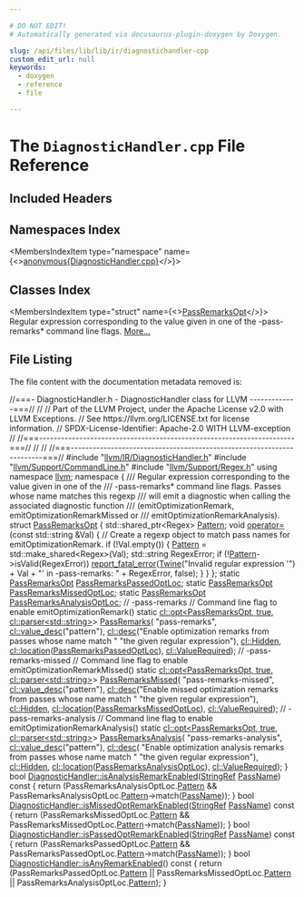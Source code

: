 ```yaml
---

# DO NOT EDIT!
# Automatically generated via docusaurus-plugin-doxygen by Doxygen.

slug: /api/files/lib/lib/ir/diagnostichandler-cpp
custom_edit_url: null
keywords:
  - doxygen
  - reference
  - file

---
```





# The `DiagnosticHandler.cpp` File Reference

<DoxygenPage pluginConfig={pluginConfig}>



## Included Headers

<IncludesList>
<IncludesListItem
  filePath="llvm/IR/DiagnosticHandler.h"
  permalink="/docs/api/files/include/include/llvm/include/llvm/ir/diagnostichandler-h"
  isLocal="true" />
<IncludesListItem
  filePath="llvm/Support/CommandLine.h"
  permalink="/docs/api/files/include/include/llvm/include/llvm/support/commandline-h"
  isLocal="true" />
<IncludesListItem
  filePath="llvm/Support/Regex.h"
  permalink="/docs/api/files/include/include/llvm/include/llvm/support/regex-h"
  isLocal="true" />
</IncludesList>

## Namespaces Index

<MembersIndex>

<MembersIndexItem
  type="namespace"
  name={<><a href="/docs/api/namespaces/anonymous-diagnostichandler-cpp-">anonymous&#123;DiagnosticHandler.cpp&#125;</a></>}>
</MembersIndexItem>

</MembersIndex>

## Classes Index

<MembersIndex>

<MembersIndexItem
  type="struct"
  name={<><a href="/docs/api/structs/anonymous-namespace-diagnostichandler-cpp-/passremarksopt">PassRemarksOpt</a></>}>
Regular expression corresponding to the value given in one of the -pass-remarks&#42; command line flags. <a href="/docs/api/structs/anonymous-namespace-diagnostichandler-cpp-/passremarksopt/#details">More...</a>
</MembersIndexItem>

</MembersIndex>


## File Listing

The file content with the documentation metadata removed is:

<ProgramListing>

<Link id="l00001" /><CodeLine lineNumber="1"><Highlight kind="comment">//===- DiagnosticHandler.h - DiagnosticHandler class for LLVM -------------===//</Highlight><Highlight kind="normal"></Highlight></CodeLine>
<Link id="l00002" /><CodeLine lineNumber="2"><Highlight kind="normal"></Highlight><Highlight kind="comment">//</Highlight><Highlight kind="normal"></Highlight></CodeLine>
<Link id="l00003" /><CodeLine lineNumber="3"><Highlight kind="normal"></Highlight><Highlight kind="comment">// Part of the LLVM Project, under the Apache License v2.0 with LLVM Exceptions.</Highlight><Highlight kind="normal"></Highlight></CodeLine>
<Link id="l00004" /><CodeLine lineNumber="4"><Highlight kind="normal"></Highlight><Highlight kind="comment">// See https://llvm.org/LICENSE.txt for license information.</Highlight><Highlight kind="normal"></Highlight></CodeLine>
<Link id="l00005" /><CodeLine lineNumber="5"><Highlight kind="normal"></Highlight><Highlight kind="comment">// SPDX-License-Identifier: Apache-2.0 WITH LLVM-exception</Highlight><Highlight kind="normal"></Highlight></CodeLine>
<Link id="l00006" /><CodeLine lineNumber="6"><Highlight kind="normal"></Highlight><Highlight kind="comment">//</Highlight><Highlight kind="normal"></Highlight></CodeLine>
<Link id="l00007" /><CodeLine lineNumber="7"><Highlight kind="normal"></Highlight><Highlight kind="comment">//===----------------------------------------------------------------------===//</Highlight><Highlight kind="normal"></Highlight></CodeLine>
<Link id="l00008" /><CodeLine lineNumber="8"><Highlight kind="normal"></Highlight><Highlight kind="comment">//</Highlight><Highlight kind="normal"></Highlight></CodeLine>
<Link id="l00009" /><CodeLine lineNumber="9"><Highlight kind="normal"></Highlight><Highlight kind="comment">//</Highlight><Highlight kind="normal"></Highlight></CodeLine>
<Link id="l00010" /><CodeLine lineNumber="10"><Highlight kind="normal"></Highlight><Highlight kind="comment">//===----------------------------------------------------------------------===//</Highlight><Highlight kind="normal"></Highlight></CodeLine>
<Link id="l00011" /><CodeLine lineNumber="11"><Highlight kind="normal"></Highlight><Highlight kind="preprocessor">#include &quot;<a href="/docs/api/files/include/include/llvm/include/llvm/ir/diagnostichandler-h">llvm/IR/DiagnosticHandler.h</a>&quot;</Highlight><Highlight kind="normal"></Highlight></CodeLine>
<Link id="l00012" /><CodeLine lineNumber="12"><Highlight kind="normal"></Highlight><Highlight kind="preprocessor">#include &quot;<a href="/docs/api/files/include/include/llvm/include/llvm/support/commandline-h">llvm/Support/CommandLine.h</a>&quot;</Highlight><Highlight kind="normal"></Highlight></CodeLine>
<Link id="l00013" /><CodeLine lineNumber="13"><Highlight kind="normal"></Highlight><Highlight kind="preprocessor">#include &quot;<a href="/docs/api/files/include/include/llvm/include/llvm/support/regex-h">llvm/Support/Regex.h</a>&quot;</Highlight><Highlight kind="normal"></Highlight></CodeLine>
<Link id="l00014" /><CodeLine lineNumber="14"><Highlight kind="normal"></Highlight></CodeLine>
<Link id="l00015" /><CodeLine lineNumber="15"><Highlight kind="normal"></Highlight><Highlight kind="keyword">using namespace </Highlight><Highlight kind="normal"><a href="/docs/api/namespaces/llvm">llvm</a>;</Highlight></CodeLine>
<Link id="l00016" /><CodeLine lineNumber="16"><Highlight kind="normal"></Highlight></CodeLine>
<Link id="l00017" /><CodeLine lineNumber="17" lineLink="/docs/api/namespaces/anonymous-diagnostichandler-cpp-"><Highlight kind="normal"></Highlight><Highlight kind="keyword">namespace </Highlight><Highlight kind="normal">&#123;</Highlight></CodeLine>
<Link id="l00018" /><CodeLine lineNumber="18"><Highlight kind="normal"></Highlight><Highlight kind="comment"></Highlight></CodeLine>
<Link id="l00019" /><CodeLine lineNumber="19"><Highlight kind="comment">/// Regular expression corresponding to the value given in one of the</Highlight></CodeLine>
<Link id="l00020" /><CodeLine lineNumber="20"><Highlight kind="comment">/// -pass-remarks&#42; command line flags. Passes whose name matches this regexp</Highlight></CodeLine>
<Link id="l00021" /><CodeLine lineNumber="21"><Highlight kind="comment">/// will emit a diagnostic when calling the associated diagnostic function</Highlight></CodeLine>
<Link id="l00022" /><CodeLine lineNumber="22"><Highlight kind="comment">/// (emitOptimizationRemark, emitOptimizationRemarkMissed or</Highlight></CodeLine>
<Link id="l00023" /><CodeLine lineNumber="23"><Highlight kind="comment">/// emitOptimizationRemarkAnalysis).</Highlight><Highlight kind="normal"></Highlight></CodeLine>
<Link id="l00024" /><CodeLine lineNumber="24" lineLink="/docs/api/structs/anonymous-namespace-diagnostichandler-cpp-/passremarksopt"><Highlight kind="normal"></Highlight><Highlight kind="keyword">struct </Highlight><Highlight kind="normal"><a href="/docs/api/structs/anonymous-namespace-diagnostichandler-cpp-/passremarksopt">PassRemarksOpt</a> &#123;</Highlight></CodeLine>
<Link id="l00025" /><CodeLine lineNumber="25" lineLink="/docs/api/structs/anonymous-namespace-diagnostichandler-cpp-/passremarksopt/#a6ee605ba56cc22e4f4279cac6eb4ef0d"><Highlight kind="normal">  std::shared&#95;ptr&lt;Regex&gt; <a href="/docs/api/structs/anonymous-namespace-diagnostichandler-cpp-/passremarksopt/#a6ee605ba56cc22e4f4279cac6eb4ef0d">Pattern</a>;</Highlight></CodeLine>
<Link id="l00026" /><CodeLine lineNumber="26"><Highlight kind="normal"></Highlight></CodeLine>
<Link id="l00027" /><CodeLine lineNumber="27" lineLink="/docs/api/structs/anonymous-namespace-diagnostichandler-cpp-/passremarksopt/#a23f09c3ecb8bef88a80062363f80545b"><Highlight kind="normal">  </Highlight><Highlight kind="keywordtype">void</Highlight><Highlight kind="normal"> <a href="/docs/api/structs/anonymous-namespace-diagnostichandler-cpp-/passremarksopt/#a23f09c3ecb8bef88a80062363f80545b">operator=</a>(</Highlight><Highlight kind="keyword">const</Highlight><Highlight kind="normal"> std::string &amp;Val) &#123;</Highlight></CodeLine>
<Link id="l00028" /><CodeLine lineNumber="28"><Highlight kind="normal">    </Highlight><Highlight kind="comment">// Create a regexp object to match pass names for emitOptimizationRemark.</Highlight><Highlight kind="normal"></Highlight></CodeLine>
<Link id="l00029" /><CodeLine lineNumber="29"><Highlight kind="normal">    </Highlight><Highlight kind="keywordflow">if</Highlight><Highlight kind="normal"> (!Val.empty()) &#123;</Highlight></CodeLine>
<Link id="l00030" /><CodeLine lineNumber="30"><Highlight kind="normal">      <a href="/docs/api/structs/anonymous-namespace-diagnostichandler-cpp-/passremarksopt/#a6ee605ba56cc22e4f4279cac6eb4ef0d">Pattern</a> = std::make&#95;shared&lt;Regex&gt;(Val);</Highlight></CodeLine>
<Link id="l00031" /><CodeLine lineNumber="31"><Highlight kind="normal">      std::string RegexError;</Highlight></CodeLine>
<Link id="l00032" /><CodeLine lineNumber="32"><Highlight kind="normal">      </Highlight><Highlight kind="keywordflow">if</Highlight><Highlight kind="normal"> (!<a href="/docs/api/structs/anonymous-namespace-diagnostichandler-cpp-/passremarksopt/#a6ee605ba56cc22e4f4279cac6eb4ef0d">Pattern</a>-&gt;isValid(RegexError))</Highlight></CodeLine>
<Link id="l00033" /><CodeLine lineNumber="33"><Highlight kind="normal">        <a href="/docs/api/namespaces/llvm/#a7f2a3d4dcfee70225988aec53ff1e173">report&#95;fatal&#95;error</a>(<a href="/docs/api/classes/llvm/twine">Twine</a>(</Highlight><Highlight kind="stringliteral">&quot;Invalid regular expression &#39;&quot;</Highlight><Highlight kind="normal">) + Val +</Highlight></CodeLine>
<Link id="l00034" /><CodeLine lineNumber="34"><Highlight kind="normal">                               </Highlight><Highlight kind="stringliteral">&quot;&#39; in -pass-remarks: &quot;</Highlight><Highlight kind="normal"> + RegexError,</Highlight></CodeLine>
<Link id="l00035" /><CodeLine lineNumber="35"><Highlight kind="normal">                           </Highlight><Highlight kind="keyword">false</Highlight><Highlight kind="normal">);</Highlight></CodeLine>
<Link id="l00036" /><CodeLine lineNumber="36"><Highlight kind="normal">    &#125;</Highlight></CodeLine>
<Link id="l00037" /><CodeLine lineNumber="37"><Highlight kind="normal">  &#125;</Highlight></CodeLine>
<Link id="l00038" /><CodeLine lineNumber="38"><Highlight kind="normal">&#125;;</Highlight></CodeLine>
<Link id="l00039" /><CodeLine lineNumber="39"><Highlight kind="normal"></Highlight></CodeLine>
<Link id="l00040" /><CodeLine lineNumber="40" lineLink="/docs/api/namespaces/anonymous-diagnostichandler-cpp-/#a5254ec65a771c21e4d495c449ad46494"><Highlight kind="normal"></Highlight><Highlight kind="keyword">static</Highlight><Highlight kind="normal"> <a href="/docs/api/structs/anonymous-namespace-diagnostichandler-cpp-/passremarksopt">PassRemarksOpt</a> <a href="/docs/api/namespaces/anonymous-diagnostichandler-cpp-/#a5254ec65a771c21e4d495c449ad46494">PassRemarksPassedOptLoc</a>;</Highlight></CodeLine>
<Link id="l00041" /><CodeLine lineNumber="41" lineLink="/docs/api/namespaces/anonymous-diagnostichandler-cpp-/#af1fc0f5b98c39b93570237b8e2647436"><Highlight kind="normal"></Highlight><Highlight kind="keyword">static</Highlight><Highlight kind="normal"> <a href="/docs/api/structs/anonymous-namespace-diagnostichandler-cpp-/passremarksopt">PassRemarksOpt</a> <a href="/docs/api/namespaces/anonymous-diagnostichandler-cpp-/#af1fc0f5b98c39b93570237b8e2647436">PassRemarksMissedOptLoc</a>;</Highlight></CodeLine>
<Link id="l00042" /><CodeLine lineNumber="42" lineLink="/docs/api/namespaces/anonymous-diagnostichandler-cpp-/#a70179a1f59e6a2eb55a53eeb39ed1de9"><Highlight kind="normal"></Highlight><Highlight kind="keyword">static</Highlight><Highlight kind="normal"> <a href="/docs/api/structs/anonymous-namespace-diagnostichandler-cpp-/passremarksopt">PassRemarksOpt</a> <a href="/docs/api/namespaces/anonymous-diagnostichandler-cpp-/#a70179a1f59e6a2eb55a53eeb39ed1de9">PassRemarksAnalysisOptLoc</a>;</Highlight></CodeLine>
<Link id="l00043" /><CodeLine lineNumber="43"><Highlight kind="normal"></Highlight></CodeLine>
<Link id="l00044" /><CodeLine lineNumber="44"><Highlight kind="normal"></Highlight><Highlight kind="comment">// -pass-remarks</Highlight><Highlight kind="normal"></Highlight></CodeLine>
<Link id="l00045" /><CodeLine lineNumber="45"><Highlight kind="normal"></Highlight><Highlight kind="comment">//    Command line flag to enable emitOptimizationRemark()</Highlight><Highlight kind="normal"></Highlight></CodeLine>
<Link id="l00046" /><CodeLine lineNumber="46" lineLink="/docs/api/namespaces/anonymous-diagnostichandler-cpp-/#ad5691336c128a06df078a59ffdb108a7"><Highlight kind="normal"></Highlight><Highlight kind="keyword">static</Highlight><Highlight kind="normal"> <a href="/docs/api/classes/llvm/cl/opt">cl::opt&lt;PassRemarksOpt, true, cl::parser&lt;std::string&gt;</a>&gt; <a href="/docs/api/namespaces/anonymous-diagnostichandler-cpp-/#ad5691336c128a06df078a59ffdb108a7">PassRemarks</a>(</Highlight></CodeLine>
<Link id="l00047" /><CodeLine lineNumber="47"><Highlight kind="normal">    </Highlight><Highlight kind="stringliteral">&quot;pass-remarks&quot;</Highlight><Highlight kind="normal">, <a href="/docs/api/structs/llvm/cl/value-desc">cl::value&#95;desc</a>(</Highlight><Highlight kind="stringliteral">&quot;pattern&quot;</Highlight><Highlight kind="normal">),</Highlight></CodeLine>
<Link id="l00048" /><CodeLine lineNumber="48"><Highlight kind="normal">    <a href="/docs/api/structs/llvm/cl/desc">cl::desc</a>(</Highlight><Highlight kind="stringliteral">&quot;Enable optimization remarks from passes whose name match &quot;</Highlight><Highlight kind="normal"></Highlight></CodeLine>
<Link id="l00049" /><CodeLine lineNumber="49"><Highlight kind="normal">             </Highlight><Highlight kind="stringliteral">&quot;the given regular expression&quot;</Highlight><Highlight kind="normal">),</Highlight></CodeLine>
<Link id="l00050" /><CodeLine lineNumber="50"><Highlight kind="normal">    <a href="/docs/api/namespaces/llvm/cl/#a68075925a54790e71ca790e1d4f21a40a263ac008d8d31f13ce460395fc4cf7e6">cl::Hidden</a>, <a href="/docs/api/namespaces/llvm/cl/#ad4de522646a65d987250e3aba9c55931">cl::location</a>(<a href="/docs/api/namespaces/anonymous-diagnostichandler-cpp-/#a5254ec65a771c21e4d495c449ad46494">PassRemarksPassedOptLoc</a>), <a href="/docs/api/namespaces/llvm/cl/#a55b680a07606a474047e2174261f14b1a4951a2ed2e2bb55015144fbac894fdcc">cl::ValueRequired</a>);</Highlight></CodeLine>
<Link id="l00051" /><CodeLine lineNumber="51"><Highlight kind="normal"></Highlight></CodeLine>
<Link id="l00052" /><CodeLine lineNumber="52"><Highlight kind="normal"></Highlight><Highlight kind="comment">// -pass-remarks-missed</Highlight><Highlight kind="normal"></Highlight></CodeLine>
<Link id="l00053" /><CodeLine lineNumber="53"><Highlight kind="normal"></Highlight><Highlight kind="comment">//    Command line flag to enable emitOptimizationRemarkMissed()</Highlight><Highlight kind="normal"></Highlight></CodeLine>
<Link id="l00054" /><CodeLine lineNumber="54" lineLink="/docs/api/namespaces/anonymous-diagnostichandler-cpp-/#a1122e37188b7f17f77cb04f8339e1580"><Highlight kind="normal"></Highlight><Highlight kind="keyword">static</Highlight><Highlight kind="normal"> <a href="/docs/api/classes/llvm/cl/opt">cl::opt&lt;PassRemarksOpt, true, cl::parser&lt;std::string&gt;</a>&gt; <a href="/docs/api/namespaces/anonymous-diagnostichandler-cpp-/#a1122e37188b7f17f77cb04f8339e1580">PassRemarksMissed</a>(</Highlight></CodeLine>
<Link id="l00055" /><CodeLine lineNumber="55"><Highlight kind="normal">    </Highlight><Highlight kind="stringliteral">&quot;pass-remarks-missed&quot;</Highlight><Highlight kind="normal">, <a href="/docs/api/structs/llvm/cl/value-desc">cl::value&#95;desc</a>(</Highlight><Highlight kind="stringliteral">&quot;pattern&quot;</Highlight><Highlight kind="normal">),</Highlight></CodeLine>
<Link id="l00056" /><CodeLine lineNumber="56"><Highlight kind="normal">    <a href="/docs/api/structs/llvm/cl/desc">cl::desc</a>(</Highlight><Highlight kind="stringliteral">&quot;Enable missed optimization remarks from passes whose name match &quot;</Highlight><Highlight kind="normal"></Highlight></CodeLine>
<Link id="l00057" /><CodeLine lineNumber="57"><Highlight kind="normal">             </Highlight><Highlight kind="stringliteral">&quot;the given regular expression&quot;</Highlight><Highlight kind="normal">),</Highlight></CodeLine>
<Link id="l00058" /><CodeLine lineNumber="58"><Highlight kind="normal">    <a href="/docs/api/namespaces/llvm/cl/#a68075925a54790e71ca790e1d4f21a40a263ac008d8d31f13ce460395fc4cf7e6">cl::Hidden</a>, <a href="/docs/api/namespaces/llvm/cl/#ad4de522646a65d987250e3aba9c55931">cl::location</a>(<a href="/docs/api/namespaces/anonymous-diagnostichandler-cpp-/#af1fc0f5b98c39b93570237b8e2647436">PassRemarksMissedOptLoc</a>), <a href="/docs/api/namespaces/llvm/cl/#a55b680a07606a474047e2174261f14b1a4951a2ed2e2bb55015144fbac894fdcc">cl::ValueRequired</a>);</Highlight></CodeLine>
<Link id="l00059" /><CodeLine lineNumber="59"><Highlight kind="normal"></Highlight></CodeLine>
<Link id="l00060" /><CodeLine lineNumber="60"><Highlight kind="normal"></Highlight><Highlight kind="comment">// -pass-remarks-analysis</Highlight><Highlight kind="normal"></Highlight></CodeLine>
<Link id="l00061" /><CodeLine lineNumber="61"><Highlight kind="normal"></Highlight><Highlight kind="comment">//    Command line flag to enable emitOptimizationRemarkAnalysis()</Highlight><Highlight kind="normal"></Highlight></CodeLine>
<Link id="l00062" /><CodeLine lineNumber="62"><Highlight kind="normal"></Highlight><Highlight kind="keyword">static</Highlight><Highlight kind="normal"> <a href="/docs/api/classes/llvm/cl/opt">cl::opt&lt;PassRemarksOpt, true, cl::parser&lt;std::string&gt;</a>&gt;</Highlight></CodeLine>
<Link id="l00063" /><CodeLine lineNumber="63" lineLink="/docs/api/namespaces/anonymous-diagnostichandler-cpp-/#aa50946b40e4899bafdc1b259d760605e"><Highlight kind="normal">    <a href="/docs/api/namespaces/anonymous-diagnostichandler-cpp-/#aa50946b40e4899bafdc1b259d760605e">PassRemarksAnalysis</a>(</Highlight></CodeLine>
<Link id="l00064" /><CodeLine lineNumber="64"><Highlight kind="normal">        </Highlight><Highlight kind="stringliteral">&quot;pass-remarks-analysis&quot;</Highlight><Highlight kind="normal">, <a href="/docs/api/structs/llvm/cl/value-desc">cl::value&#95;desc</a>(</Highlight><Highlight kind="stringliteral">&quot;pattern&quot;</Highlight><Highlight kind="normal">),</Highlight></CodeLine>
<Link id="l00065" /><CodeLine lineNumber="65"><Highlight kind="normal">        <a href="/docs/api/structs/llvm/cl/desc">cl::desc</a>(</Highlight></CodeLine>
<Link id="l00066" /><CodeLine lineNumber="66"><Highlight kind="normal">            </Highlight><Highlight kind="stringliteral">&quot;Enable optimization analysis remarks from passes whose name match &quot;</Highlight><Highlight kind="normal"></Highlight></CodeLine>
<Link id="l00067" /><CodeLine lineNumber="67"><Highlight kind="normal">            </Highlight><Highlight kind="stringliteral">&quot;the given regular expression&quot;</Highlight><Highlight kind="normal">),</Highlight></CodeLine>
<Link id="l00068" /><CodeLine lineNumber="68"><Highlight kind="normal">        <a href="/docs/api/namespaces/llvm/cl/#a68075925a54790e71ca790e1d4f21a40a263ac008d8d31f13ce460395fc4cf7e6">cl::Hidden</a>, <a href="/docs/api/namespaces/llvm/cl/#ad4de522646a65d987250e3aba9c55931">cl::location</a>(<a href="/docs/api/namespaces/anonymous-diagnostichandler-cpp-/#a70179a1f59e6a2eb55a53eeb39ed1de9">PassRemarksAnalysisOptLoc</a>), <a href="/docs/api/namespaces/llvm/cl/#a55b680a07606a474047e2174261f14b1a4951a2ed2e2bb55015144fbac894fdcc">cl::ValueRequired</a>);</Highlight></CodeLine>
<Link id="l00069" /><CodeLine lineNumber="69"><Highlight kind="normal">&#125;</Highlight></CodeLine>
<Link id="l00070" /><CodeLine lineNumber="70"><Highlight kind="normal"></Highlight></CodeLine>
<Link id="l00071" /><CodeLine lineNumber="71" lineLink="/docs/api/structs/llvm/diagnostichandler/#a9491283253671daad4d7d6cebbba3df2"><Highlight kind="normal"></Highlight><Highlight kind="keywordtype">bool</Highlight><Highlight kind="normal"> <a href="/docs/api/structs/llvm/diagnostichandler/#a9491283253671daad4d7d6cebbba3df2">DiagnosticHandler::isAnalysisRemarkEnabled</a>(<a href="/docs/api/classes/llvm/stringref">StringRef</a> <a href="/docs/api/files/lib/lib/target/lib/target/x86/x86loweramxintrinsics-cpp/#adb9257105a403ef9d0773b87693f7779">PassName</a>)</Highlight><Highlight kind="keyword"> const </Highlight><Highlight kind="normal">&#123;</Highlight></CodeLine>
<Link id="l00072" /><CodeLine lineNumber="72"><Highlight kind="normal">  </Highlight><Highlight kind="keywordflow">return</Highlight><Highlight kind="normal"> (PassRemarksAnalysisOptLoc.<a href="/docs/api/structs/anonymous-namespace-diagnostichandler-cpp-/passremarksopt/#a6ee605ba56cc22e4f4279cac6eb4ef0d">Pattern</a> &amp;&amp;</Highlight></CodeLine>
<Link id="l00073" /><CodeLine lineNumber="73"><Highlight kind="normal">          PassRemarksAnalysisOptLoc.<a href="/docs/api/structs/anonymous-namespace-diagnostichandler-cpp-/passremarksopt/#a6ee605ba56cc22e4f4279cac6eb4ef0d">Pattern</a>-&gt;match(<a href="/docs/api/files/lib/lib/target/lib/target/x86/x86loweramxintrinsics-cpp/#adb9257105a403ef9d0773b87693f7779">PassName</a>));</Highlight></CodeLine>
<Link id="l00074" /><CodeLine lineNumber="74"><Highlight kind="normal">&#125;</Highlight></CodeLine>
<Link id="l00075" /><CodeLine lineNumber="75" lineLink="/docs/api/structs/llvm/diagnostichandler/#aa7f8497579cb50322178c9b6e1daacaa"><Highlight kind="normal"></Highlight><Highlight kind="keywordtype">bool</Highlight><Highlight kind="normal"> <a href="/docs/api/structs/llvm/diagnostichandler/#aa7f8497579cb50322178c9b6e1daacaa">DiagnosticHandler::isMissedOptRemarkEnabled</a>(<a href="/docs/api/classes/llvm/stringref">StringRef</a> <a href="/docs/api/files/lib/lib/target/lib/target/x86/x86loweramxintrinsics-cpp/#adb9257105a403ef9d0773b87693f7779">PassName</a>)</Highlight><Highlight kind="keyword"> const </Highlight><Highlight kind="normal">&#123;</Highlight></CodeLine>
<Link id="l00076" /><CodeLine lineNumber="76"><Highlight kind="normal">  </Highlight><Highlight kind="keywordflow">return</Highlight><Highlight kind="normal"> (PassRemarksMissedOptLoc.<a href="/docs/api/structs/anonymous-namespace-diagnostichandler-cpp-/passremarksopt/#a6ee605ba56cc22e4f4279cac6eb4ef0d">Pattern</a> &amp;&amp;</Highlight></CodeLine>
<Link id="l00077" /><CodeLine lineNumber="77"><Highlight kind="normal">          PassRemarksMissedOptLoc.<a href="/docs/api/structs/anonymous-namespace-diagnostichandler-cpp-/passremarksopt/#a6ee605ba56cc22e4f4279cac6eb4ef0d">Pattern</a>-&gt;match(<a href="/docs/api/files/lib/lib/target/lib/target/x86/x86loweramxintrinsics-cpp/#adb9257105a403ef9d0773b87693f7779">PassName</a>));</Highlight></CodeLine>
<Link id="l00078" /><CodeLine lineNumber="78"><Highlight kind="normal">&#125;</Highlight></CodeLine>
<Link id="l00079" /><CodeLine lineNumber="79" lineLink="/docs/api/structs/llvm/diagnostichandler/#a03d19acbb7c39a4b3c8f818e5b467cf2"><Highlight kind="normal"></Highlight><Highlight kind="keywordtype">bool</Highlight><Highlight kind="normal"> <a href="/docs/api/structs/llvm/diagnostichandler/#a03d19acbb7c39a4b3c8f818e5b467cf2">DiagnosticHandler::isPassedOptRemarkEnabled</a>(<a href="/docs/api/classes/llvm/stringref">StringRef</a> <a href="/docs/api/files/lib/lib/target/lib/target/x86/x86loweramxintrinsics-cpp/#adb9257105a403ef9d0773b87693f7779">PassName</a>)</Highlight><Highlight kind="keyword"> const </Highlight><Highlight kind="normal">&#123;</Highlight></CodeLine>
<Link id="l00080" /><CodeLine lineNumber="80"><Highlight kind="normal">  </Highlight><Highlight kind="keywordflow">return</Highlight><Highlight kind="normal"> (PassRemarksPassedOptLoc.<a href="/docs/api/structs/anonymous-namespace-diagnostichandler-cpp-/passremarksopt/#a6ee605ba56cc22e4f4279cac6eb4ef0d">Pattern</a> &amp;&amp;</Highlight></CodeLine>
<Link id="l00081" /><CodeLine lineNumber="81"><Highlight kind="normal">          PassRemarksPassedOptLoc.<a href="/docs/api/structs/anonymous-namespace-diagnostichandler-cpp-/passremarksopt/#a6ee605ba56cc22e4f4279cac6eb4ef0d">Pattern</a>-&gt;match(<a href="/docs/api/files/lib/lib/target/lib/target/x86/x86loweramxintrinsics-cpp/#adb9257105a403ef9d0773b87693f7779">PassName</a>));</Highlight></CodeLine>
<Link id="l00082" /><CodeLine lineNumber="82"><Highlight kind="normal">&#125;</Highlight></CodeLine>
<Link id="l00083" /><CodeLine lineNumber="83"><Highlight kind="normal"></Highlight></CodeLine>
<Link id="l00084" /><CodeLine lineNumber="84" lineLink="/docs/api/structs/llvm/diagnostichandler/#af662db5655d89ac3be06ce86545444bf"><Highlight kind="normal"></Highlight><Highlight kind="keywordtype">bool</Highlight><Highlight kind="normal"> <a href="/docs/api/structs/llvm/diagnostichandler/#af662db5655d89ac3be06ce86545444bf">DiagnosticHandler::isAnyRemarkEnabled</a>()</Highlight><Highlight kind="keyword"> const </Highlight><Highlight kind="normal">&#123;</Highlight></CodeLine>
<Link id="l00085" /><CodeLine lineNumber="85"><Highlight kind="normal">  </Highlight><Highlight kind="keywordflow">return</Highlight><Highlight kind="normal"> (PassRemarksPassedOptLoc.<a href="/docs/api/structs/anonymous-namespace-diagnostichandler-cpp-/passremarksopt/#a6ee605ba56cc22e4f4279cac6eb4ef0d">Pattern</a> || PassRemarksMissedOptLoc.<a href="/docs/api/structs/anonymous-namespace-diagnostichandler-cpp-/passremarksopt/#a6ee605ba56cc22e4f4279cac6eb4ef0d">Pattern</a> ||</Highlight></CodeLine>
<Link id="l00086" /><CodeLine lineNumber="86"><Highlight kind="normal">          PassRemarksAnalysisOptLoc.<a href="/docs/api/structs/anonymous-namespace-diagnostichandler-cpp-/passremarksopt/#a6ee605ba56cc22e4f4279cac6eb4ef0d">Pattern</a>);</Highlight></CodeLine>
<Link id="l00087" /><CodeLine lineNumber="87"><Highlight kind="normal">&#125;</Highlight></CodeLine>

</ProgramListing>

</DoxygenPage>

